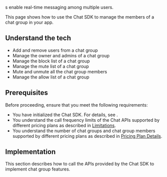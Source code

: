 
<Vg k="CHAT_GROUP"/>s enable real-time messaging among multiple users.

This page shows how to use the Chat SDK to manage the members of a chat group in your app.


## Understand the tech

<Understand />

- Add and remove users from a chat group
- Manage the owner and admins of a chat group
- Manage the block list of a chat group
- Manage the mute list of a chat group
- Mute and unmute all the chat group members
- Manage the allow list of a chat group


## Prerequisites

Before proceeding, ensure that you meet the following requirements:

- You have initialized the Chat SDK. For details, see <Link to="/agora-chat/get-started/get-started-sdk"><Vg k="GET_STARTED"/></Link>.
- You understand the call frequency limits of the Chat APIs supported by different pricing plans as described in [Limitations](/agora-chat/reference/limitations).
- You understand the number of chat groups and chat group members supported by different pricing plans as described in [Pricing Plan Details](/agora-chat/reference/pricing-plan-details).


## Implementation

This section describes how to call the APIs provided by the Chat SDK to implement chat group features.

<ProjectImplement />